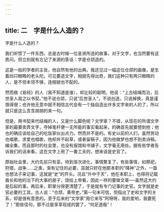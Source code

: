 ```yaml
---
---
---
```

title: 二　字是什么人造的？
---



字是什么人造的？

我们听惯了一件东西，总是古时候一位圣贤所造的故事，对于文字，也当然要有这质问。但立刻就有忘记了来源的答话：字是仓颉造的。

这是一般的学者的主张，他自然有他的出典。我还见过一幅这位仓颉的画像，是生着四只眼睛的老头陀。可见要造文字，相貌先得出奇，我们这种只有两只眼睛的人，是不但本领不够，连相貌也不配的。

然而做《易经》的人（我不知道是谁），却比较的聪明，他说：“上古结绳而治，后世圣人易之以书契。”他不说仓颉，只说“后世圣人”，不说创造，只说掉换，真是谨慎得很；也许他无意中就不相信古代会有一个独自造出许多文字来的人的了，所以就只是这么含含胡胡的来一句。

但是，用书契来代结绳的人，又是什么脚色呢？文学家？不错，从现在的所谓文学家的最要卖弄文字，夺掉笔杆便一无所能的事实看起来，的确首先就要想到他；他也的确应该给自己的吃饭家伙出点力。然而并不是的。有史以前的人们，虽然劳动也唱歌，求爱也唱歌，他却并不起草，或者留稿子，因为他做梦也想不到卖诗稿，编全集，而且那时的社会里，也没有报馆和书铺子，文字毫无用处。据有些学者告诉我们的话来看，这在文字上用了一番工夫的，想来该是史官了。

原始社会里，大约先前只有巫，待到渐次进化，事情繁复了，有些事情，如祭祀，狩猎，战争……之类，渐有记住的必要，巫就只好在他那本职的“降神”之外，一面也想法子来记事，这就是“史”的开头。况且“升中于天”，他在本职上，也得将记载酋长和他的治下的大事的册子，烧给上帝看，因此一样的要做文章──虽然这大约是后起的事。再后来，职掌分得更清楚了，于是就有专门记事的史官。文字就是史官必要的工具，古人说：“仓颉，黄帝史。”第一句未可信，但指出了史和文字的关系，却是很有意思的。至于后来的“文学家”用它来写“阿呀呀，我的爱哟，我要死了！”那些佳句，那不过是享享现成的罢了，“何足道哉”！